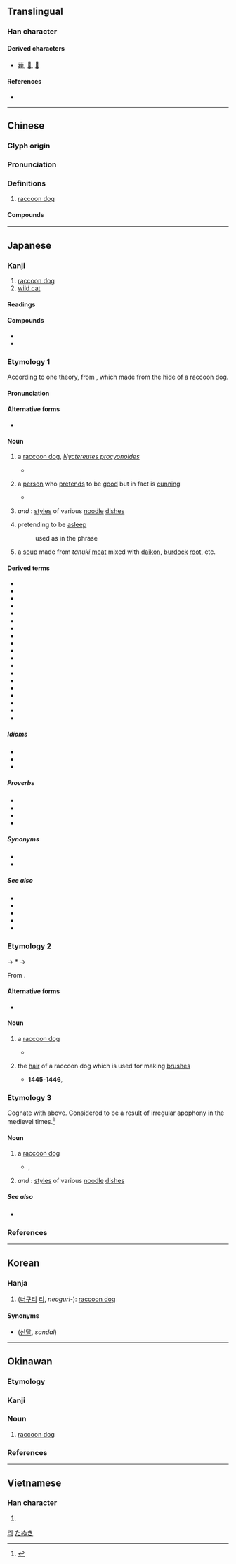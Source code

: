 {{also|貍}}
{{character info/new}}
==Translingual==

===Han character===
{{Han char|rn=94|rad=犬|as=07|sn=10|four=46214|canj=KHWG|ids=⿰犭里}}

====Derived characters====
* [[䔆]], [[𩮞]], [[𢟆]]

====References====
* {{Han ref|kx=0711.290|dkj=20427|dj=1123.270|hdz=21348.110|uh=72F8|ud=29432|bh=AF57|bd=44887}}

----

==Chinese==
{{zh-forms}}

===Glyph origin===
{{Han etym}}

===Pronunciation===
{{zh-pron
|m=lí
|c=lei4
|j=li1
|md=lì
|mn=lî
|w=3li
|x=li2
|mc=y
|oc=y
|cat=n
}}

===Definitions===
{{zh-hanzi}}

# [[raccoon dog]]

====Compounds====
{{zh-der|以狸餌鼠|果子狸|河狸|海狸|海狸鼠|狐狸|狐狸尾巴|狐狸狗|狐狸精|狸子|狸狌|狸藻|狸貓|發屋求狸|老狐狸|花狸狐哨|花面狸|野狐狸}}

{{zh-cat|Canids}}

----

==Japanese==

===Kanji===
{{ja-kanji|grade=|rs=犬07}}

# [[raccoon dog]]
# [[wild cat]]

====Readings====
{{ja-readings
|goon=り
|kanon=り
|kun=たぬき-
}}

====Compounds====
* {{ja-r|海%狸|かい%り}}
* {{ja-r|狐狸|こり}}

===Etymology 1===
{{wp|lang=ja|タヌキ}}
{{wp|Raccoon dog}}
{{ja-kanjitab|yomi=k|たぬき}}

According to one theory, from {{ja-r|手%貫|た%ぬき|arm glove, sleevelet, gauntlet}}, which made from the hide of a raccoon dog.

====Pronunciation====
{{ja-pron|y=k|たぬき|acc=1|acc_ref=DJR,NHK}}

====Alternative forms====
* {{ja-l|貍}}

====Noun====
{{ja-noun|たぬき|タヌキ}}

# a [[raccoon dog]], ''[[Nyctereutes procyonoides]]''
#*{{RQ:Wamyō Ruijushō}}
#*:{{ux|ja|狸 兼名苑云狸［音𨤲和名'''太奴木'''］摶鳥為粮者也|Raccoon dog: According to ''Jian Ming Yuan'' (兼名苑), raccoon dogs [reading: same as {{m|ja|𨤲|tr=ri}}; Japanese name: '''{{m|ja||太奴木|tr=tanuki}}'''] are who always prey on birds.}}
# {{lb|ja|sort=たぬき|figurative}} a [[person]] who [[pretend]]s to be [[good]] but in fact is [[cunning]]
#*{{Q|ja|year=1717|Jōruri ({{m|ja|浄瑠璃}}), ''Kokusen'ya gonichi gassen'' (国性爺後日合戦) vol.3}}
#*:{{ja-x|やいやい、其処な'''狸'''め|やい やい、そこ な '''たぬき''' め|Hey there you sly dog!}}
# {{short for|狸饂飩|tr=tanuki-udon|lang=ja|dot=}} ''and'' {{m|ja|狸蕎麦|tr=''tanuki-soba''}}: [[style]]s of various [[noodle]] [[dish]]es
# {{lb|ja|sort=たぬき|rare}} {{short for|狸寝入り|tr=tanuki neiri|lang=ja|dot=:}} pretending to be [[asleep]]
#: used as in the phrase {{ja-r|'''狸'''を[[決め込む]]|'''たぬき''' を きめこむ|linkto=}}
# {{lb|ja|rare|obsolete}} {{short for|狸汁|tr=tanukijiru|lang=ja|dot=:}} a [[soup]] made from ''tanuki'' [[meat]] mixed with [[daikon]], [[burdock]] [[root]], etc.

====Derived terms====
{{der-top3}}
* {{ja-r|岩%狸|いわ%だぬき}}
* {{ja-r|海%狸|うみ%だぬき}}
* {{ja-r|隠%狸|^かくし%だぬき}}
* {{ja-r|狐と狸|きつね と たぬき}}
* {{ja-r|狸%饂飩|たぬき%-うどん}}
* {{ja-r|狸 親父|たぬき おやじ}}
* {{ja-r|狸%顔|たぬき%がお}}
* {{ja-r|狸 小路|^たぬき ^こうじ}}
* {{ja-r|狸%汁|たぬき%-じる}}
* {{ja-r|狸%蕎麦|たぬき%-そば}}
* {{ja-r|狸 寝入り|たぬき ねいり}}
* {{ja-r|狸%囃%子|たぬき%ばや%し}}
* {{ja-r|狸%笛|たぬき%ぶえ}}
* {{ja-r|狸%掘り|たぬき%ぼり}}
* {{ja-r|狸%豆|たぬき%まめ}}
* {{ja-r|狸%藻|たぬき%も}}
* {{ja-r|古%狸|ふる%だぬき}}
* {{ja-r|本%土 狸|ホン%ド タヌキ}}
* {{ja-r|豆%狸|まめ%だぬき}}
{{der-bottom}}

=====Idioms=====
* {{ja-r|狸の睾丸%八%畳%敷|たぬき の きんたま% はち%じょう%じき}}
* {{ja-r|同じ穴の狸|おなじ あな の たぬき}}
* {{ja-r|取らぬ狸の皮%算用|とらぬ たぬき の かわ%ざんよう}}

=====Proverbs=====
* {{ja-r|狸の燭%台|たぬき の しょく%だい}}
* {{ja-r|狸の腹%鼓|たぬき の はら%つづみ}}
* {{ja-r|狐と狸の化かし合い|きつね と たぬき の ばかし あい}}
* {{ja-r|豺狼路に当たれり，安んぞ狐狸を問わん|さいろう みち に あたれり，いずくんぞ こり を とわん}}

=====Synonyms=====
* {{ja-r|狢|むじな|badger, raccoon dog}}
* {{ja-r|マミ||''(dialectal)'' badger, raccoon dog}}

=====See also=====
* {{ja-r|穴%熊|アナ%グマ|[[badger]]}}
* {{ja-r|洗%熊|アライ%グマ|[[raccoon]]}}
* {{ja-r|犬|イヌ|[[dog]]}}
* {{ja-r|狐|キツネ|[[fox]]}}
* {{ja-r|猫|ネコ|[[cat]]}}

===Etymology 2===
{{ja-kanjitab|yomi=i|たたけ}}
{{IPAfont|⟨tatake<sub>2</sub>⟩}} → *{{IPAchar|/tatakəɨ/}} → {{IPAchar|/tatake/}}

From {{inh|ja|ojp|sort=たたけ|-}}.

====Alternative forms====
*{{ja-r|狸%毛|たた%げ}}

====Noun====
{{ja-noun|たたけ|たたげ}}

#{{lb|ja|sort=たたけ|archaic|obsolete}} a [[raccoon dog]]
#* {{RQ:Shin'yaku Kegonkyō Ongi Shiki}}
#*: {{ux|ja|猫狸 [...] ニ又漢云野貍、倭言上尼古、下'''多〻既'''|Cat and raccoon dog, [...] both of them are called {{m|ja||野貍|tr=yari}} in Chinese; the former is called {{m|ja|猫|尼古|tr={{IPAfont|⟨neko<sub>1</sub>⟩}} → neko}} while the latter is called {{m|ja||'''多〻既'''|tr={{IPAfont|⟨tatake<sub>2</sub>⟩}} → '''tatake'''}} in Japanese.}}
# {{lb|ja|archaic|obsolete}} the [[hair]] of a raccoon dog which is used for making [[brush]]es
#* '''1445'''-'''1446''', ''{{w|lang=ja|あい嚢鈔|Ainōshō}}''
#*: {{ja-x|'''タゝゲ'''ノ筆ナンド云。'''タゝ毛'''トハ。タヌキノ毛歟。狸ノ字ヲ。'''タゝゲ'''トヨム|'''タゝゲ''' ノ フデ ナンド イフ。 '''タゝゲ''' トハ。 タヌキ ノ ケ カ。 タヌキ ノ ジ ヲ。 '''タゝゲ''' ト ヨム|rom='''Tatage''' no fude nando iu. '''Tatage''' to wa, tanuki no ke ka. Tanuki no ji o, '''tatage''' to yomu|This is a so-called brush [made] of ''tatage''. ''Tatage'' [spelled by the character {{ja-l||毛}} meaning "hair"] might mean the hair of a raccoon dog. The {{ja-l||狸}} character for "raccoon dog" is read as ''tatage''.}}

===Etymology 3===
{{ja-kanjitab|yomi=i|たのき}}

Cognate with {{ja-r|狸|linkto=狸#Etymology_1|たぬき}} above. Considered to be a result of irregular apophony in the medievel times.<ref>{{cite-web|work=狸／貍(タヌキ)とは - コトバンク|url=https://kotobank.jp/word/%E7%8B%B8-562006|accessdate=2019-02-12}}</ref>

====Noun====
{{ja-noun|たのき}}

# {{lb|ja|dated|dialectal|Western Japan|mainly|Kansai|}} a [[raccoon dog]]
#* {{circa2|'''1529'''|short=1}}, ''{{w|lang=ja|蒙求抄|Mōgyūshō}}''
#*: {{ja-x|ししや'''たのき'''の様な人でをり候ぞ|しし や '''たのき''' の やう な ひと で をり さうらう ぞ|rom=Shishi ya '''tanoki''' no yō na hito de ori sōrō zo|His personality is like a deer or '''raccoon dog''', sir.}}
# {{lb|ja|dated|dialectal|Kansai}} {{short for|lang=ja|狸饂飩|tr=tanoki-udon|nodot=1}} ''and'' {{m|ja|狸蕎麦|tr=tanoki-soba}}: [[style]]s of various [[noodle]] [[dish]]es

=====See also=====
* {{ja-r|狐|けつね}}

===References===
<references/>

{{topics|ja|Canids|sort=たぬき}}

----

==Korean==

===Hanja===
{{ko-hanja|hangeul=[[리]]>[[이]]|eumhun=|rv=ri>i|mr=ri>i|y=li>i}}

# ([[너구리]] [[리]], ''neoguri-''): [[raccoon dog]]

====Synonyms====
* {{l|ko|山獺}} ([[산달]], ''sandal'')

[[Category:Hanja readings|리]]

----

==Okinawan==

===Etymology===
{{ryu-OG|63|たぬき}}

===Kanji===
{{head|ryu|kanji|hiragana|たぬき|romaji|tanuki}}

===Noun===
{{head|ryu|noun|hiragana|たぬき|romaji|tanuki}}

# [[raccoon dog]]

===References===
<references/>

[[Category:ryu:Canids|たぬき]]

----

==Vietnamese==

===Han character===
{{vi-hantu|li|rs=犬07}}

# {{defn|lang=vi|sort=犬07}}
